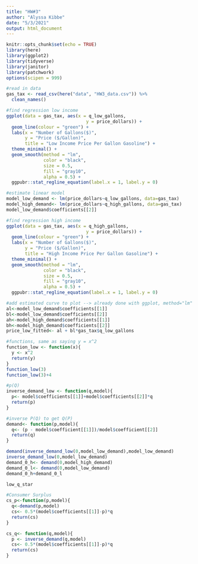 ```yaml
---
title: "HW#3"
author: "Alyssa Kibbe"
date: "5/3/2021"
output: html_document
---
```


```r
knitr::opts_chunk$set(echo = TRUE)
library(here)
library(ggplot2)
library(tidyverse)
library(janitor)
library(patchwork)
options(scipen = 999)
```

```r
#read in data
gas_tax <- read_csv(here("data", "HW3_data.csv")) %>% 
  clean_names()
```

```r
#find regression low income
ggplot(data = gas_tax, aes(x = q_low_gallons,
                              y = price_dollars)) +
  geom_line(colour = "green") +
  labs(x = "Number of Gallons($)",
       y = "Price ($/Gallon)",
       title = "Low Income Price Per Gallon Gasoline") +
  theme_minimal() +
  geom_smooth(method = "lm",
              color = "black",
              size = 0.5,
              fill = "gray10",
              alpha = 0.5) +
  ggpubr::stat_regline_equation(label.x = 1, label.y = 0)
```
```r
#estimate linear model
model_low_demand <- lm(price_dollars~q_low_gallons, data=gas_tax)
model_high_demand<- lm(price_dollars~q_high_gallons, data=gas_tax)
model_low_demand$coefficients[[2]]
```

```r
#find regression high income
ggplot(data = gas_tax, aes(x = q_high_gallons,
                              y = price_dollars)) +
  geom_line(colour = "green") +
  labs(x = "Number of Gallons($)",
       y = "Price ($/Gallon)",
       title = "High Income Price Per Gallon Gasoline") +
  theme_minimal() +
  geom_smooth(method = "lm",
              color = "black",
              size = 0.5,
              fill = "gray10",
              alpha = 0.5) +
  ggpubr::stat_regline_equation(label.x = 1, label.y = 0)
```

```r
#add estimated curve to plot --> already done with ggplot, method="lm"
al<-model_low_demand$coefficients[[1]]
bl<-model_low_demand$coefficients[[2]]
ah<-model_high_demand$coefficients[[1]]
bh<-model_high_demand$coefficients[[2]]
price_low_fitted<- al + bl*gas_tax$q_low_gallons
```


```r
#functions, same as saying y = x^2
function_low <- function(x){
  y <- x^2
  return(y)
}
function_low(3)
function_low(3)+4
```

```r
#p(Q)
inverse_demand_low <- function(q,model){
  p<- model$coefficients[[1]]+model$coefficients[[2]]*q
  return(p)
}

#inverse P(Q) to get Q(P)
demand<- function(p,model){
  q<- (p - model$coefficient[[1]])/model$coefficient[[2]]
  return(q)
}

demand(inverse_demand_low(0,model_low_demand),model_low_demand)
inverse_demand_low(0,model_low_demand)
demand_0_h<- demand(0,model_high_demand)
demand_0_l<- demand(0,model_low_demand)
demand_0_h+demand_0_l
```

```r
low_q_star
```


```r
#Consumer Surplus
cs_p<-function(p,model){
  q<-demand(p,model)
  cs<- 0.5*(model$coefficients[[1]]-p)*q
  return(cs)
}

cs_q<- function(q,model){
  p <- inverse_demand(q,model)
  cs<- 0.5*(model$coefficients[[1]]-p)*q
  return(cs)
}





```












